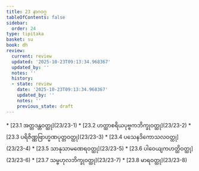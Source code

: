 ```yaml
---
title: 23 နာဂဝဂ္ဂ
tableOfContents: false
sidebar:
  order: 24
type: tipitaka
basket: su
book: dh
review:
  current: review
  updated: '2025-10-23T09:13:34.968367'
  updated_by: ''
  notes: ''
  history:
  - state: review
    date: '2025-10-23T09:13:34.968367'
    updated_by: ''
    notes: ''
    previous_state: draft
---
```



<ReviewStatus review={frontmatter.review} showDetails={true} />

<HypothesisAnnotation frontmatter={frontmatter} />

<DynamicBreadcrumb />



<TableOfContents book="dh" section="23">
* [23.1 အတ္တဒန္တဝတ္ထု](23/23-1)
* [23.2 ဟတ္ထာစရိယပုဗ္ဗကဘိက္ခုဝတ္ထု](23/23-2)
* [23.3 ပရိဇိဏ္ဏဗြာဟ္မဏပုတ္တဝတ္ထု](23/23-3)
* [23.4 ပသေနဒိကောသလဝတ္ထု](23/23-4)
* [23.5 သာနုသာမဏေရဝတ္ထု](23/23-5)
* [23.6 ပါဝေယျကဟတ္ထိဝတ္ထု](23/23-6)
* [23.7 သမ္ဗဟုလဘိက္ခုဝတ္ထု](23/23-7)
* [23.8 မာရဝတ္ထု](23/23-8)
</TableOfContents>
